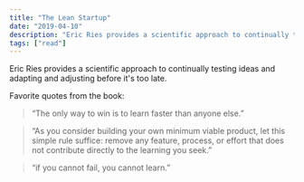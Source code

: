 ```yaml
---
title: "The Lean Startup"
date: "2019-04-10"
description: "Eric Ries provides a scientific approach to continually testing ideas and adapting and adjusting before it's too late."
tags: ["read"]
---
```


Eric Ries provides a scientific approach to continually testing ideas and adapting and adjusting before it's too late.

Favorite quotes from the book:

> “The only way to win is to learn faster than anyone else.”

> “As you consider building your own minimum viable product, let this simple rule suffice: remove any feature, process, or effort that does not contribute directly to the learning you seek.”

> “if you cannot fail, you cannot learn.”
